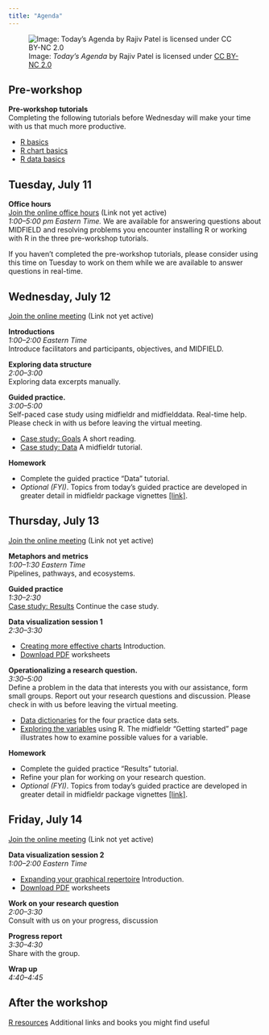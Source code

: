 ```yaml
---
title: "Agenda"
---
```


![Image: *Today's Agenda* by Rajiv Patel is licensed under [CC BY-NC 2.0](https://creativecommons.org/licenses/by-nc/2.0/legalcode)](figures/agenda.png)

## Pre-workshop

**Pre-workshop tutorials**     
Completing the following tutorials before Wednesday will make your time with us that much more productive. 

- [R basics](r-basics.html)   
- [R chart basics](chart-basics.html)
- [R data basics](data-basics.html)





## Tuesday, July 11

**Office hours**    
[Join the online office hours]() (Link not yet active)    
*1:00--5:00 pm Eastern Time.*  We are available for answering questions about MIDFIELD and resolving problems you encounter installing R or working with R in the three pre-workshop tutorials. 

If you haven't completed the pre-workshop tutorials, please consider using this time on Tuesday to work on them while we are available to answer questions in real-time.  










## Wednesday, July 12

[Join the online meeting]() (Link not yet active)

**Introductions**    
*1:00--2:00 Eastern Time*    
Introduce facilitators and participants, objectives, and  MIDFIELD.    

**Exploring data structure**    
*2:00--3:00*    
Exploring data excerpts manually.

**Guided practice.**    
*3:00--5:00*    
Self-paced case study using midfieldr and midfielddata. Real-time help. Please check in with us before leaving the virtual meeting.

- [Case study: Goals](https://midfieldr.github.io/midfieldr/articles/art-001-case-goals.html) A short reading.   
- [Case study: Data](https://midfieldr.github.io/midfieldr/articles/art-002-case-data.html) A midfieldr tutorial. 

**Homework**

- Complete the guided practice "Data" tutorial. 
- *Optional (FYI)*. Topics from today's guided practice are developed in greater detail in midfieldr package vignettes  [[link]](https://midfieldr.github.io/midfieldr/articles/).






## Thursday, July 13

[Join the online meeting]() (Link not yet active)     

**Metaphors and metrics**    
*1:00--1:30 Eastern Time*    
Pipelines, pathways, and ecosystems. 

**Guided practice**    
*1:30--2:30*    
[Case study: Results](https://midfieldr.github.io/midfieldr/articles/art-003-case-results.html) Continue the case study. 

**Data visualization session 1**    
*2:30--3:30*    

- [Creating more effective charts](effective-charts.html) Introduction. 
- [Download PDF](resources/2023-effective-charts-handout.pdf) worksheets 

**Operationalizing a research question.**    
*3:30--5:00*    
Define a problem in the data that interests you with our assistance, form small groups. Report out your research questions and discussion. Please check in with us before leaving the virtual meeting. 

- [Data dictionaries](https://midfieldr.github.io/midfielddata/reference/index.html) for the four practice data sets. 
- [Exploring the variables](https://midfieldr.github.io/midfieldr/articles/art-000-getting-started.html) using R. The midfieldr "Getting started" page illustrates how to examine possible values for a variable.  

**Homework**

- Complete the guided practice "Results" tutorial. 
- Refine your plan for working on your research question.  
- *Optional (FYI)*. Topics from today's guided practice are developed in greater detail in midfieldr package vignettes  [[link]](https://midfieldr.github.io/midfieldr/articles/).






## Friday, July 14

[Join the online meeting]() (Link not yet active)  

**Data visualization session 2**    
*1:00--2:00 Eastern Time*    

- [Expanding your graphical repertoire](chart-repertoire.html) Introduction. 
- [Download PDF](https://github.com/graphdr/workshop-data-stories/blob/main/slides/chart-repertoire-handout.pdf) worksheets

**Work on your research question**    
*2:00--3:30*    
Consult with us on your progress, discussion 

**Progress report**    
*3:30--4:30*    
Share with the group. 

**Wrap up**    
*4:40--4:45*    




## After the workshop

 [R resources](r-resources.html) Additional links and books you might find useful
